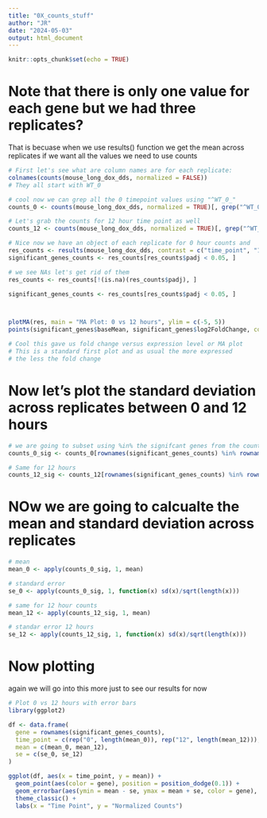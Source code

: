 ```yaml
---
title: "0X_counts_stuff"
author: "JR"
date: "2024-05-03"
output: html_document
---
```


```r
knitr::opts_chunk$set(echo = TRUE)
```
# Note that there is only one value for each gene but we had three replicates?
That is becuase when we use results() function we get the mean across replicates 
if we want all the values we need to use counts
```r
# First let's see what are column names are for each replicate:
colnames(counts(mouse_long_dox_dds, normalized = FALSE))
# They all start with WT_0

# cool now we can grep all the 0 timepoint values using "^WT_0_"
counts_0 <- counts(mouse_long_dox_dds, normalized = TRUE)[, grep("^WT_0_", colnames(counts(mouse_long_dox_dds, normalized = TRUE)))]

# Let's grab the counts for 12 hour time point as well
counts_12 <- counts(mouse_long_dox_dds, normalized = TRUE)[, grep("^WT_12_", colnames(counts(mouse_long_dox_dds, normalized = TRUE)))]

# Nice now we have an object of each replicate for 0 hour counts and 
res_counts <- results(mouse_long_dox_dds, contrast = c("time_point", "12", "0"))
significant_genes_counts <- res_counts[res_counts$padj < 0.05, ]

# we see NAs let's get rid of them
res_counts <- res_counts[!(is.na)(res_counts$padj), ]

significant_genes_counts <- res_counts[res_counts$padj < 0.05, ]



plotMA(res, main = "MA Plot: 0 vs 12 hours", ylim = c(-5, 5))
points(significant_genes$baseMean, significant_genes$log2FoldChange, col = "red")

# Cool this gave us fold change versus expression level or MA plot
# This is a standard first plot and as usual the more expressed
# the less the fold change
```

# Now let's plot the standard deviation across replicates between 0 and 12 hours
```r
# we are going to subset using %in% the signifcant genes from the counts object with all three replicates.
counts_0_sig <- counts_0[rownames(significant_genes_counts) %in% rownames(counts_0), ]

# Same for 12 hours
counts_12_sig <- counts_12[rownames(significant_genes_counts) %in% rownames(counts_12), ]

```

# NOw we are going to calcualte the mean and standard deviation across replicates
```r
# mean
mean_0 <- apply(counts_0_sig, 1, mean)

# standard error
se_0 <- apply(counts_0_sig, 1, function(x) sd(x)/sqrt(length(x)))

# same for 12 hour counts
mean_12 <- apply(counts_12_sig, 1, mean)

# standar error 12 hours
se_12 <- apply(counts_12_sig, 1, function(x) sd(x)/sqrt(length(x)))
```

# Now plotting 
again we will go into this more just to see our results for now

```r
# Plot 0 vs 12 hours with error bars
library(ggplot2)

df <- data.frame(
  gene = rownames(significant_genes_counts),
  time_point = c(rep("0", length(mean_0)), rep("12", length(mean_12))),
  mean = c(mean_0, mean_12),
  se = c(se_0, se_12)
)

ggplot(df, aes(x = time_point, y = mean)) +
  geom_point(aes(color = gene), position = position_dodge(0.1)) +
  geom_errorbar(aes(ymin = mean - se, ymax = mean + se, color = gene), position = position_dodge(0.1)) +
  theme_classic() +
  labs(x = "Time Point", y = "Normalized Counts")


```


